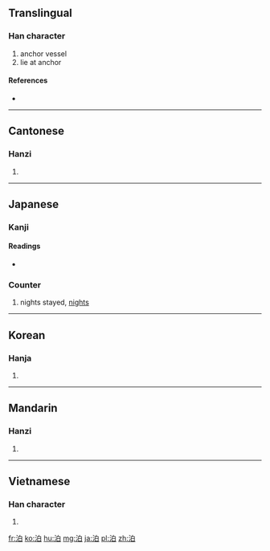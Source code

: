 {{also|泺}}
==Translingual==

===Han character===
{{Han char|rn=85|rad=水|as=05|sn=8|four=3610<sub>0</sub>|canj=水竹日 (EHA)}}

# anchor vessel
# lie at anchor

====References====
* {{Han ref|kx=0615.140|dkj=17275|dj=1009.100|hdz=31588.050|uh=6CCA|ud=27850|bh=AA79|bd=43641}}

----

==Cantonese==

===Hanzi===
{{yue-hanzi|jyut=|y=bok6}}

# {{defn|lang=yue|sort=水05}}

----

==Japanese==

===Kanji===
{{ja-kanji|grade=c|rs=水05}}

====Readings====
* {{ja-readings|on=[[はく]] (haku)|kun=[[とまる]] (tomaru), [[とめる]] (tomeru), [[とまり]] (tomari)}}

===Counter===
{{ja-pos|はく|counter}}

# nights stayed, [[nights]]

----

==Korean==

===Hanja===
{{ko-hanja|hangeul=박|eumhun=|rv=bak|mr=pak|y=pak}}

# {{defn|lang=ko|sort=水05}}

----

==Mandarin==

===Hanzi===
{{cmn-hanzi|pin=[[bó]] ([[bo2]])|wg=po<sup>2</sup>}}

# {{defn|lang=cmn|sort=水05}}

----

==Vietnamese==

===Han character===
{{vi-hantu|[[bạc]]|rs=水05}}

# {{defn|lang=vi|sort=水05}}

[[fr:泊]]
[[ko:泊]]
[[hu:泊]]
[[mg:泊]]
[[ja:泊]]
[[pl:泊]]
[[zh:泊]]